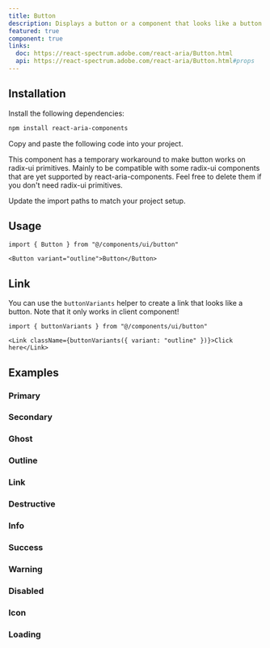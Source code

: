 ```yaml
---
title: Button
description: Displays a button or a component that looks like a button.
featured: true
component: true
links:
  doc: https://react-spectrum.adobe.com/react-aria/Button.html
  api: https://react-spectrum.adobe.com/react-aria/Button.html#props
---
```


<ComponentPreview name="button-demo" />

## Installation

<Steps>

<Step>Install the following dependencies:</Step>

```bash
npm install react-aria-components
```

<Step>Copy and paste the following code into your project.</Step>

<Callout>
    This component has a temporary workaround to make button works on radix-ui primitives. Mainly to be compatible with some radix-ui components that are yet supported by react-aria-components. Feel free to delete them if you don't need radix-ui primitives.
</Callout>

<ComponentSource name="button" />

<Step>Update the import paths to match your project setup.</Step>

</Steps>

## Usage

```tsx
import { Button } from "@/components/ui/button"
```

```tsx
<Button variant="outline">Button</Button>
```

## Link

You can use the `buttonVariants` helper to create a link that looks like a button. Note that it only works in client component!

```tsx
import { buttonVariants } from "@/components/ui/button"
```

```tsx
<Link className={buttonVariants({ variant: "outline" })}>Click here</Link>
```

## Examples

### Primary

<ComponentPreview name="button-demo" />

### Secondary

<ComponentPreview name="button-secondary-demo" />

### Ghost

<ComponentPreview name="button-ghost-demo" />

### Outline

<ComponentPreview name="button-outline-demo" />

### Link

<ComponentPreview name="button-link-demo" />

### Destructive

<ComponentPreview name="button-destructive-demo" />

### Info

<ComponentPreview name="button-info-demo" />

### Success

<ComponentPreview name="button-success-demo" />

### Warning

<ComponentPreview name="button-warning-demo" />

### Disabled

<ComponentPreview name="button-disabled-demo" />

### Icon

<ComponentPreview name="button-icon-demo" />

### Loading

<ComponentPreview name="button-loading-demo" />

